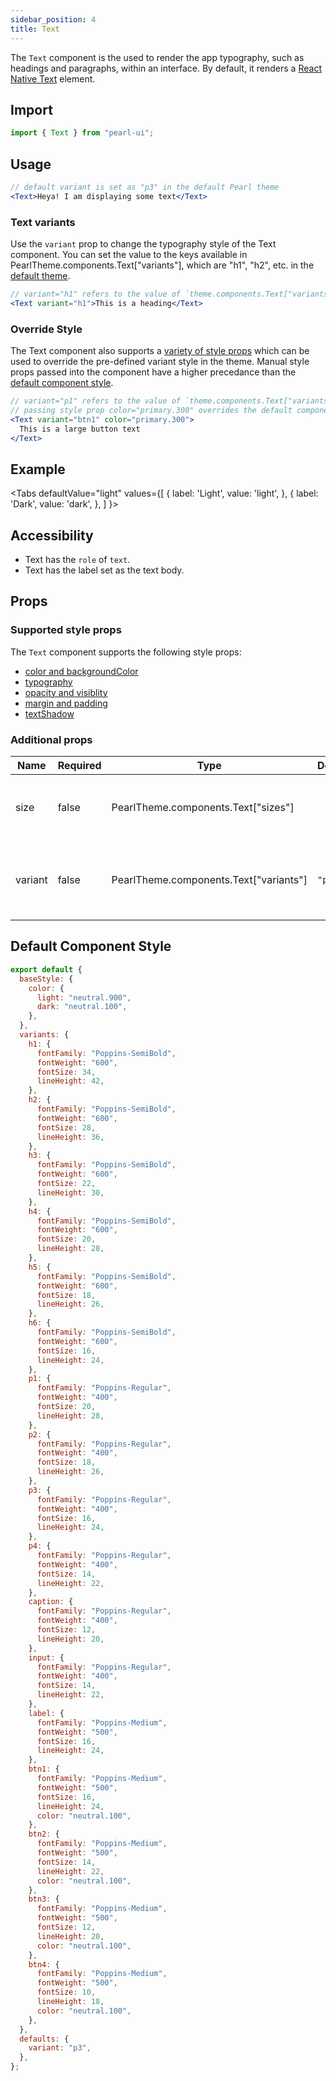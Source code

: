 ```yaml
---
sidebar_position: 4
title: Text
---
```


The `Text` component is the used to render the app typography, such as headings and paragraphs, within an interface. By default, it renders a [React Native Text](https://reactnative.dev/docs/text) element.

## Import

```jsx
import { Text } from "pearl-ui";
```

## Usage

```jsx
// default variant is set as "p3" in the default Pearl theme
<Text>Heya! I am displaying some text</Text>
```

### Text variants

Use the `variant` prop to change the typography style of the Text component. You can set the value to the keys available in <t>PearlTheme.components.Text["variants"]</t>, which are <t>"h1"</t>, <t>"h2"</t>, etc. in the [default theme](../../theming/default-theme#typography).

```jsx
// variant="h1" refers to the value of `theme.components.Text["variants"]["h1"]`
<Text variant="h1">This is a heading</Text>
```

### Override Style

The Text component also supports a [variety of style props](#supported-style-props) which can be used to override the pre-defined variant style in the theme. Manual style props passed into the component have a higher precedance than the [default component style](#default-component-style).

```jsx
// variant="p1" refers to the value of `theme.components.Text["variants"]["p1"]`
// passing style prop color="primary.300" overrides the default component style value of color="neutral.100"
<Text variant="btn1" color="primary.300">
  This is a large button text
</Text>
```

## Example


<Tabs
  defaultValue="light"
  values={[
    { label: 'Light', value: 'light', },
    { label: 'Dark', value: 'dark', },
  ]
}>
<TabItem value="light">

<Snack snackId="@agrawal-rohit/text-light" />

</TabItem>

<TabItem value="dark">

<Snack snackId="@agrawal-rohit/text-dark" />

</TabItem>
</Tabs>

## Accessibility

- Text has the `role` of `text`.
- Text has the label set as the text body.

## Props

### Supported style props

The `Text` component supports the following style props:

- [color and backgroundColor](../../getting-started/style-props#color-and-background-color)
- [typography](../../getting-started/style-props#typography)
- [opacity and visiblity](../../getting-started/style-props#opacity-and-visibility)
- [margin and padding](../../getting-started/style-props#margin-and-padding)
- [textShadow](../../getting-started/style-props#text-shadow)

### Additional props

| Name    | Required | Type                                          | Default | Description                                              |
| ------- | -------- | --------------------------------------------- | ------- | -------------------------------------------------------- |
| size    | false    | <t>PearlTheme.components.Text["sizes"]</t>    |         | Size variant to use as defined in the active theme       |
| variant | false    | <t>PearlTheme.components.Text["variants"]</t> | `"p3"`  | Typography variant to use as defined in the active theme |

## Default Component Style

```js
export default {
  baseStyle: {
    color: {
      light: "neutral.900",
      dark: "neutral.100",
    },
  },
  variants: {
    h1: {
      fontFamily: "Poppins-SemiBold",
      fontWeight: "600",
      fontSize: 34,
      lineHeight: 42,
    },
    h2: {
      fontFamily: "Poppins-SemiBold",
      fontWeight: "600",
      fontSize: 28,
      lineHeight: 36,
    },
    h3: {
      fontFamily: "Poppins-SemiBold",
      fontWeight: "600",
      fontSize: 22,
      lineHeight: 30,
    },
    h4: {
      fontFamily: "Poppins-SemiBold",
      fontWeight: "600",
      fontSize: 20,
      lineHeight: 28,
    },
    h5: {
      fontFamily: "Poppins-SemiBold",
      fontWeight: "600",
      fontSize: 18,
      lineHeight: 26,
    },
    h6: {
      fontFamily: "Poppins-SemiBold",
      fontWeight: "600",
      fontSize: 16,
      lineHeight: 24,
    },
    p1: {
      fontFamily: "Poppins-Regular",
      fontWeight: "400",
      fontSize: 20,
      lineHeight: 28,
    },
    p2: {
      fontFamily: "Poppins-Regular",
      fontWeight: "400",
      fontSize: 18,
      lineHeight: 26,
    },
    p3: {
      fontFamily: "Poppins-Regular",
      fontWeight: "400",
      fontSize: 16,
      lineHeight: 24,
    },
    p4: {
      fontFamily: "Poppins-Regular",
      fontWeight: "400",
      fontSize: 14,
      lineHeight: 22,
    },
    caption: {
      fontFamily: "Poppins-Regular",
      fontWeight: "400",
      fontSize: 12,
      lineHeight: 20,
    },
    input: {
      fontFamily: "Poppins-Regular",
      fontWeight: "400",
      fontSize: 14,
      lineHeight: 22,
    },
    label: {
      fontFamily: "Poppins-Medium",
      fontWeight: "500",
      fontSize: 16,
      lineHeight: 24,
    },
    btn1: {
      fontFamily: "Poppins-Medium",
      fontWeight: "500",
      fontSize: 16,
      lineHeight: 24,
      color: "neutral.100",
    },
    btn2: {
      fontFamily: "Poppins-Medium",
      fontWeight: "500",
      fontSize: 14,
      lineHeight: 22,
      color: "neutral.100",
    },
    btn3: {
      fontFamily: "Poppins-Medium",
      fontWeight: "500",
      fontSize: 12,
      lineHeight: 20,
      color: "neutral.100",
    },
    btn4: {
      fontFamily: "Poppins-Medium",
      fontWeight: "500",
      fontSize: 10,
      lineHeight: 18,
      color: "neutral.100",
    },
  },
  defaults: {
    variant: "p3",
  },
};
```
